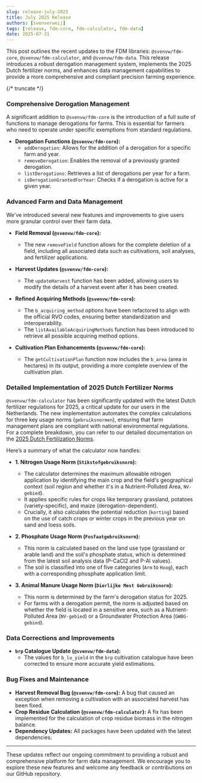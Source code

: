 ```yaml
---
slug: release-july-2025
title: July 2025 Release
authors: [svenverweij]
tags: [release, fdm-core, fdm-calculator, fdm-data]
date: 2025-07-31
---
```


This post outlines the recent updates to the FDM libraries: `@svenvw/fdm-core`, `@svenvw/fdm-calculator`, and `@svenvw/fdm-data`. This release introduces a robust derogation management system, implements the 2025 Dutch fertilizer norms, and enhances data management capabilities to provide a more comprehensive and compliant precision farming experience.

{/* truncate */}

### Comprehensive Derogation Management

A significant addition to `@svenvw/fdm-core` is the introduction of a full suite of functions to manage derogations for farms. This is essential for farmers who need to operate under specific exemptions from standard regulations.

*   **Derogation Functions (`@svenvw/fdm-core`):**
    *   `addDerogation`: Allows for the addition of a derogation for a specific farm and year.
    *   `removeDerogation`: Enables the removal of a previously granted derogation.
    *   `listDerogations`: Retrieves a list of derogations per year for a farm.
    *   `isDerogationGrantedForYear`: Checks if a derogation is active for a given year.

### Advanced Farm and Data Management

We've introduced several new features and improvements to give users more granular control over their farm data.

*   **Field Removal (`@svenvw/fdm-core`):**
    *   The new `removeField` function allows for the complete deletion of a field, including all associated data such as cultivations, soil analyses, and fertilizer applications.

*   **Harvest Updates (`@svenvw/fdm-core`):**
    *   The `updateHarvest` function has been added, allowing users to modify the details of a harvest event after it has been created.

*   **Refined Acquiring Methods (`@svenvw/fdm-core`):**
    *   The `b_acquiring_method` options have been refactored to align with the official RVO codes, ensuring better standardization and interoperability.
    *   The `listAvailableAcquiringMethods` function has been introduced to retrieve all possible acquiring method options.

*   **Cultivation Plan Enhancements (`@svenvw/fdm-core`):**
    *   The `getCultivationPlan` function now includes the `b_area` (area in hectares) in its output, providing a more complete overview of the cultivation plan.

### Detailed Implementation of 2025 Dutch Fertilizer Norms

`@svenvw/fdm-calculator` has been significantly updated with the latest Dutch fertilizer regulations for 2025, a critical update for our users in the Netherlands. The new implementation automates the complex calculations for three key usage norms (`gebruiksnormen`), ensuring that farm management plans are compliant with national environmental regulations. For a complete breakdown, you can refer to our detailed documentation on the [2025 Dutch Fertilization Norms](/docs/norms/nl/01-2025).

Here’s a summary of what the calculator now handles:

*   **1. Nitrogen Usage Norm (`Stikstofgebruiksnorm`):**
    *   The calculator determines the maximum allowable nitrogen application by identifying the main crop and the field's geographical context (soil region and whether it's in a Nutrient-Polluted Area, `NV-gebied`).
    *   It applies specific rules for crops like temporary grassland, potatoes (variety-specific), and maize (derogation-dependent).
    *   Crucially, it also calculates the potential reduction (`korting`) based on the use of catch crops or winter crops in the previous year on sand and loess soils.

*   **2. Phosphate Usage Norm (`Fosfaatgebruiksnorm`):**
    *   This norm is calculated based on the land use type (grassland or arable land) and the soil's phosphate status, which is determined from the latest soil analysis data (P-CaCl2 and P-Al values).
    *   The soil is classified into one of five categories (`Arm` to `Hoog`), each with a corresponding phosphate application limit.

*   **3. Animal Manure Usage Norm (`Dierlijke Mest Gebruiksnorm`):**
    *   This norm is determined by the farm's derogation status for 2025.
    *   For farms with a derogation permit, the norm is adjusted based on whether the field is located in a sensitive area, such as a Nutrient-Polluted Area (`NV-gebied`) or a Groundwater Protection Area (`GWBG-gebied`).

### Data Corrections and Improvements

*   **`brp` Catalogue Update (`@svenvw/fdm-data`):**
    *   The values for `b_lu_yield` in the `brp` cultivation catalogue have been corrected to ensure more accurate yield estimations.

### Bug Fixes and Maintenance

*   **Harvest Removal Bug (`@svenvw/fdm-core`):** A bug that caused an exception when removing a cultivation with an associated harvest has been fixed.
*   **Crop Residue Calculation (`@svenvw/fdm-calculator`):** A fix has been implemented for the calculation of crop residue biomass in the nitrogen balance.
*   **Dependency Updates:** All packages have been updated with the latest dependencies.

---

These updates reflect our ongoing commitment to providing a robust and comprehensive platform for farm data management. We encourage you to explore these new features and welcome any feedback or contributions on our GitHub repository.
